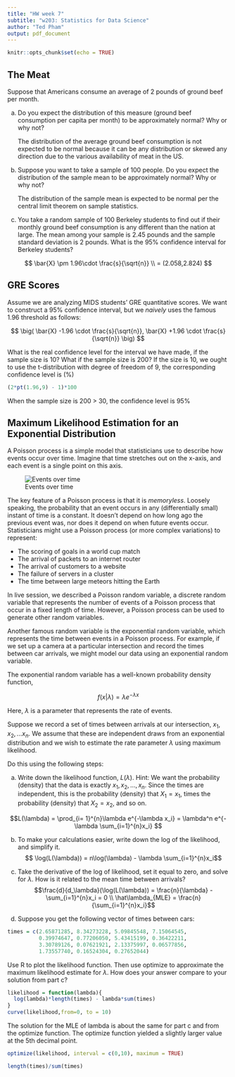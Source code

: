 ```yaml
---
title: "HW week 7"
subtitle: "w203: Statistics for Data Science"
author: "Ted Pham"
output: pdf_document
---
```


```r
knitr::opts_chunk$set(echo = TRUE)
```



## The Meat 

Suppose that Americans consume an average of 2 pounds of ground beef per month.

(a) Do you expect the distribution of this measure (ground beef consumption per capita per month) to be approximately normal? Why or why not?

    The distribution of the average ground beef consumption is not expected to be normal because it can be any distribution or
    skewed any direction due to the various availability of meat in the US. 
(b) Suppose you want to take a sample of 100 people. Do you expect the distribution of the sample mean to be approximately normal? Why or why not?

    The distribution of the sample mean is expected to be normal per the central limit theorem on sample statistics.
(c) You take a random sample of 100 Berkeley students to find out if their monthly ground beef consumption is any different than the nation at large.  The mean among your sample is 2.45 pounds and the sample standard deviation is 2 pounds. What is the 95\% confidence interval for Berkeley students?
  
$$ \bar{X} \pm 1.96\cdot \frac{s}{\sqrt{n}} \\  = (2.058,2.824) $$


## GRE Scores
Assume we are analyzing MIDS students' GRE quantitative scores. We want to construct a $95\%$ confidence interval, but we *naively* uses the famous 1.96 threshold as follows:

$$ \big( \bar{X} -1.96 \cdot \frac{s}{\sqrt{n}},  \bar{X} +1.96 \cdot \frac{s}{\sqrt{n}} \big) $$

What is the real confidence level for the interval we have made, if the sample size is 10?  What if the sample size is 200? 
If the size is 10, we ought to use the t-distribution with degree of freedom of 9, the corresponding confidence level is (%)
```r
(2*pt(1.96,9) - 1)*100
```
When the sample size is 200 > 30, the confidence level is 95%

## Maximum Likelihood Estimation for an Exponential Distribution

A Poisson process is a simple model that statisticians use to describe how events occur over time.  Imagine that time stretches out on the x-axis, and each event is a single point on this axis.

![Events over time](poisson.png)

The key feature of a Poisson process is that it is *memoryless*.  Loosely speaking, the probability that an event occurs in any (differentially small) instant of time is a constant.  It doesn't depend on how long ago the previous event was, nor does it depend on when future events occur.  Statisticians might use a Poisson process (or more complex variations) to represent:

- The scoring of goals in a world cup match
- The arrival of packets to an internet router
- The arrival of customers to a website
- The failure of servers in a cluster
- The time between large meteors hitting the Earth

In live session, we described a Poisson random variable, a discrete random variable that represents the number of events of a Poisson process that occur in a fixed length of time.  However, a Poisson process can be used to generate other random variables.

Another famous random variable is the exponential random variable, which represents the time between events in a Poisson process.  For example, if we set up a camera at a particular intersection and record the times between car arrivals, we might model our data using an exponential random variable.

The exponential random variable has a well-known probability density function,

$$ f(x|\lambda) = \lambda e^{-\lambda x} $$

Here, $\lambda$ is a parameter that represents the rate of events.

Suppose we record a set of times between arrivals at our intersection, $x_1, x_2, ... x_n$.  We assume that these are independent draws from an exponential distribution and we wish to estimate the rate parameter $\lambda$ using maximum likelihood.

Do this using the following steps:

a. Write down the likelihood function, $L(\lambda)$.  Hint: We want the probability (density) that the data is exactly $x_1, x_2,...,x_n$.  Since the times are independent, this is the probability (density) that $X_1 = x_1$, times the probability (density) that $X_2 = x_2$, and so on.

$$L(\lambda) = \prod_{i= 1}^{n}\lambda e^{-\lambda x_i} = \lambda^n e^{-\lambda  \sum_{i=1}^{n}x_i} $$

b. To make your calculations easier, write down the log of the likelihood, and simplify it.
$$ \log(L(\lambda)) = n\log(\lambda) - \lambda \sum_{i=1}^{n}x_i$$

c. Take the derivative of the log of likelihood, set it equal to zero, and solve for $\lambda$.  How is it related to the mean time between arrivals?
$$\frac{d}{d_\lambda}(\log(L(\lambda)) = \frac{n}{\lambda} - \sum_{i=1}^{n}x_i = 0 \\ \hat\lambda_{MLE} = \frac{n}{\sum_{i=1}^{n}x_i}$$

d. Suppose you get the following vector of times between cars:

```r
times = c(2.65871285, 8.34273228, 5.09845548, 7.15064545,
          0.39974647, 0.77206050, 5.43415199, 0.36422211,
          3.30789126, 0.07621921, 2.13375997, 0.06577856,
          1.73557740, 0.16524304, 0.27652044)
```

Use R to plot the likelihood function.   Then use optimize to approximate the maximum likelihood estimate for $\lambda$.  How does your answer compare to your solution from part c?

```r
likelihood = function(lambda){
  log(lambda)*length(times) - lambda*sum(times)
}
curve(likelihood,from=0, to = 10)
```

The solution for the MLE of lambda is about the same for part c and from the optimize function. The optimize function yielded a slightly larger value at the 5th decimal point.

```r
optimize(likelihood, interval = c(0,10), maximum = TRUE)

length(times)/sum(times)

```